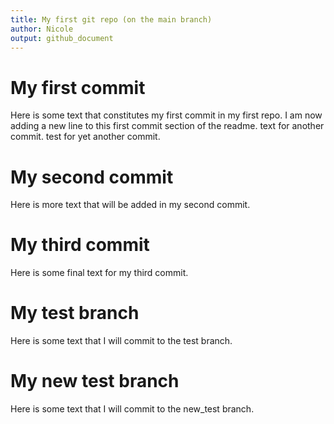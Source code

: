 ```yaml
---
title: My first git repo (on the main branch)
author: Nicole
output: github_document
---
```


# My first commit

Here is some text that constitutes my first commit in my first repo.
I am now adding a new line to this first commit section of the readme.
text for another commit.
test for yet another commit.

# My second commit

Here is more text that will be added in my second commit.

# My third commit

Here is some final text for my third commit.

# My test branch
Here is some text that I will commit to the test branch.

# My new test branch
Here is some text that I will commit to the new_test branch.
